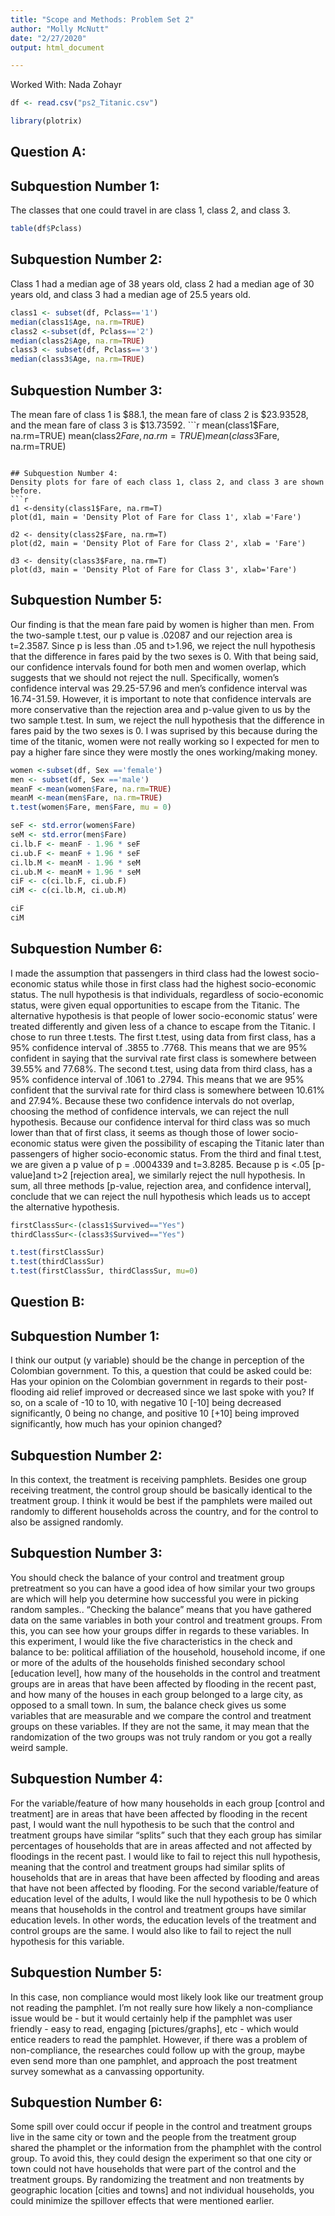 ```yaml
---
title: "Scope and Methods: Problem Set 2"
author: "Molly McNutt"
date: "2/27/2020"
output: html_document

---
```

Worked With: Nada Zohayr

```r
df <- read.csv("ps2_Titanic.csv")
```
```r
library(plotrix)
```

## Question A: 

## Subquestion Number 1: 
The classes that one could travel in are class 1, class 2, and class 3.
```r
table(df$Pclass)
```

## Subquestion Number 2:  
Class 1 had a median age of 38 years old, class 2 had a median age of 30 years old, and class 3 had a median age of 25.5 years old. 
```r
class1 <- subset(df, Pclass=='1')
median(class1$Age, na.rm=TRUE)
class2 <-subset(df, Pclass=='2')
median(class2$Age, na.rm=TRUE)
class3 <- subset(df, Pclass=='3')
median(class3$Age, na.rm=TRUE)
```

## Subquestion Number 3:
The mean fare of class 1 is $88.1, the mean fare of class 2 is $23.93528, and the mean fare of class 3 is $13.73592. 
```r
mean(class1$Fare, na.rm=TRUE)
mean(class2$Fare, na.rm=TRUE)
mean(class3$Fare, na.rm=TRUE)
```

## Subquestion Number 4:
Density plots for fare of each class 1, class 2, and class 3 are shown before. 
```r
d1 <-density(class1$Fare, na.rm=T)
plot(d1, main = 'Density Plot of Fare for Class 1', xlab ='Fare')

d2 <- density(class2$Fare, na.rm=T)
plot(d2, main = 'Density Plot of Fare for Class 2', xlab = 'Fare')

d3 <- density(class3$Fare, na.rm=T)
plot(d3, main = 'Density Plot of Fare for Class 3', xlab='Fare')
```

## Subquestion Number 5:
Our finding is that the mean fare paid by women is higher than men. From the two-sample t.test, our p value is .02087 and our rejection area is t=2.3587. Since p is less than .05 and t>1.96, we reject the null hypothesis that the difference in fares paid by the two sexes is 0. With that being said, our confidence intervals found for both men and women overlap, which suggests that we should not reject the null. Specifically, women's confidence interval was 29.25-57.96 and men's confidence interval was 16.74-31.59. However, it is important to note that confidence intervals are more conservative than the rejection area and p-value given to us by the two sample t.test. In sum, we reject the null hypothesis that the difference in fares paid by the two sexes is 0. I was suprised by this because during the time of the titanic, women were not really working so I expected for men to pay a higher fare since they were mostly the ones working/making money. 
```r
women <-subset(df, Sex =='female')
men <- subset(df, Sex =='male')
meanF <-mean(women$Fare, na.rm=TRUE)
meanM <-mean(men$Fare, na.rm=TRUE)
t.test(women$Fare, men$Fare, mu = 0)

seF <- std.error(women$Fare)
seM <- std.error(men$Fare)
ci.lb.F <- meanF - 1.96 * seF  
ci.ub.F <- meanF + 1.96 * seF  
ci.lb.M <- meanM - 1.96 * seM  
ci.ub.M <- meanM + 1.96 * seM  
ciF <- c(ci.lb.F, ci.ub.F) 
ciM <- c(ci.lb.M, ci.ub.M)

ciF
ciM
```

## Subquestion Number 6: 
I made the assumption that passengers in third class had the lowest socio-economic status while those in first class had the highest socio-economic status. The null hypothesis is that individuals, regardless of socio-economic status, were given equal opportunities to escape from the Titanic. The alternative hypothesis is that people of lower socio-economic status' were treated differently and given less of a chance to escape from the Titanic. 
I chose to run three t.tests. The first t.test, using data from first class, has a 95% confidence interval of .3855 to .7768. This means that we are 95% confident in saying that the survival rate first class is somewhere between 39.55% and 77.68%. The second t.test, using data from third class, has a 95% confidence interval of .1061 to .2794. This means that we are 95% confident that the survival rate for third class is somewhere between 10.61% and 27.94%. Because these two confidence intervals do not overlap, choosing the method of confidence intervals, we can reject the null hypothesis. Because our confidence interval for third class was so much lower than that of first class, it seems as though those of lower socio-economic status were given the possibility of escaping the Titanic later than passengers of higher socio-economic status. 
From the third and final t.test, we are given a p value of p = .0004339 and t=3.8285. Because p is <.05 [p-value]and t>2 [rejection area], we similarly reject the null hypothesis. In sum, all three methods [p-value, rejection area, and confidence interval], conclude that we can reject the null hypothesis which leads us to accept the alternative hypothesis. 
```r
firstClassSur<-(class1$Survived=="Yes")
thirdClassSur<-(class3$Survived=="Yes")

t.test(firstClassSur)
t.test(thirdClassSur)
t.test(firstClassSur, thirdClassSur, mu=0)
```
## Question B:
## Subquestion Number 1:
I think our output (y variable) should be the change in perception of the Colombian government. To this, a question that could be asked could be: Has your opinion on the Colombian government in regards to their post-flooding aid relief improved or decreased since we last spoke with you? If so, on a scale of -10 to 10, with negative 10 [-10] being decreased significantly, 0 being no change,  and positive 10 [+10] being improved significantly, how much has your opinion changed?

## Subquestion Number 2: 
In this context, the treatment is receiving pamphlets. Besides one group receiving treatment, the control group should be basically identical to the treatment group. I think it would be best if the pamphlets were mailed out randomly to different households across the country, and for the control to also be assigned randomly. 

## Subquestion Number 3: 
You should check the balance of your control and treatment group pretreatment so you can have a good idea of how similar your two groups are which will help you determine how successful you were in picking random samples.. “Checking the balance” means that you have gathered data on the same variables in both your control and treatment groups. From this, you can see how your groups differ in regards to these variables. In this experiment, I would like the five characteristics in the check and balance to be: political affiliation of the household, household income, if one or more of the adults of the households finished secondary school [education level], how many of the households in the control and treatment groups are in areas that have been affected by flooding in the recent past, and how many of the houses in each group belonged to a large city, as opposed to a small town. In sum, the balance check gives us some variables that are measurable and we compare the control and treatment groups on these variables. If they are not the same, it may mean that the randomization of the two groups was not truly random or you got a really weird sample. 

## Subquestion Number 4:
For the variable/feature of how many households in each group [control and treatment] are in areas that have been affected by flooding in the recent past, I would want the null hypothesis to be such that the control and treatment groups have similar “splits” such that they each group has similar percentages of households that are in areas affected and not affected by floodings in the recent past. I would like to fail to reject this null hypothesis, meaning that the control and treatment groups had similar splits of households that are in areas that have been affected by flooding and areas that have not been affected by flooding. For the second variable/feature of education level of the adults, I would like the null hypothesis to be 0 which means that households in the control and treatment groups have similar education levels. In other words, the education levels of the treatment and control groups are the same. I would also like to fail to reject the null hypothesis for this variable. 

## Subquestion Number 5:
In this case, non compliance would most likely look like our treatment group not reading the pamphlet. I’m not really sure how likely a non-compliance issue would be - but it would certainly help if the pamphlet was user friendly - easy to read, engaging [pictures/graphs], etc - which would entice readers to read the pamphlet. However, if there was a problem of non-compliance, the researches could follow up with the group, maybe even send more than one pamphlet, and approach the post treatment survey somewhat as a canvassing opportunity. 

## Subquestion Number 6:
Some spill over could occur if people in the control and treatment groups live in the same city or town and the people from the treatment group shared the phamplet or the information from the phamphlet with the control group. To avoid this, they could design the experiment so that one city or town could not have households that were part of the control and the treatment groups. By randomizing the treatment and non treatments by geographic location [cities and towns] and not individual households, you could  minimize the spillover effects that were mentioned earlier.

